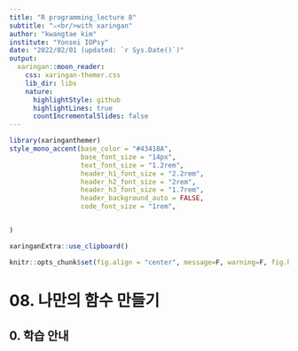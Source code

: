 ```yaml
---
title: "R programming_lecture 8"
subtitle: "⚔<br/>with xaringan"
author: "kwangtae kim"
institute: "Yonsei IOPsy"
date: "2022/02/01 (updated: `r Sys.Date()`)"
output:
  xaringan::moon_reader:
    css: xaringan-themer.css
    lib_dir: libs
    nature:
      highlightStyle: github
      highlightLines: true
      countIncrementalSlides: false
---
```


```r
library(xaringanthemer)
style_mono_accent(base_color = "#43418A",
                  base_font_size = "14px",
                  text_font_size = "1.2rem",
                  header_h1_font_size = "2.2rem",
                  header_h2_font_size = "2rem",
                  header_h3_font_size = "1.7rem",
                  header_background_auto = FALSE,
                  code_font_size = "1rem",


)

```

```r
xaringanExtra::use_clipboard()
```

```r
knitr::opts_chunk$set(fig.align = "center", message=F, warning=F, fig.height = 3, cache=T, dpi = 300)
```


# 08. 나만의 함수 만들기

## 0. 학습 안내  














